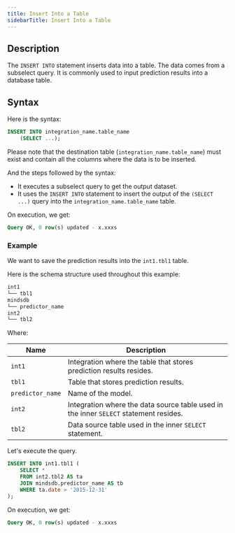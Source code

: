 ```yaml
---
title: Insert Into a Table
sidebarTitle: Insert Into a Table
---
```


## Description

The `INSERT INTO` statement inserts data into a table. The data comes from a subselect query. It is commonly used to input prediction results into a database table.

## Syntax

Here is the syntax:

```sql
INSERT INTO integration_name.table_name
    (SELECT ...);
```

Please note that the destination table (`integration_name.table_name`) must
exist and contain all the columns where the data is to be inserted.

And the steps followed by the syntax:

- It executes a subselect query to get the output dataset.
- It uses the `INSERT INTO` statement to insert the output of the
  `(SELECT ...)` query into the `integration_name.table_name` table.

On execution, we get:

```sql
Query OK, 0 row(s) updated - x.xxxs
```

### Example

We want to save the prediction results into the `int1.tbl1` table.

Here is the schema structure used throughout this example:

```bash
int1
└── tbl1
mindsdb
└── predictor_name
int2
└── tbl2
```

Where:

| Name             | Description                                                                           |
| ---------------- | ------------------------------------------------------------------------------------- |
| `int1`           | Integration where the table that stores prediction results resides.                   |
| `tbl1`           | Table that stores prediction results.                                                 |
| `predictor_name` | Name of the model.                                                                    |
| `int2`           | Integration where the data source table used in the inner `SELECT` statement resides. |
| `tbl2`           | Data source table used in the inner `SELECT` statement.                               |

Let's execute the query.

```sql
INSERT INTO int1.tbl1 (
    SELECT *
    FROM int2.tbl2 AS ta
    JOIN mindsdb.predictor_name AS tb
    WHERE ta.date > '2015-12-31'
);
```

On execution, we get:

```sql
Query OK, 0 row(s) updated - x.xxxs
```
